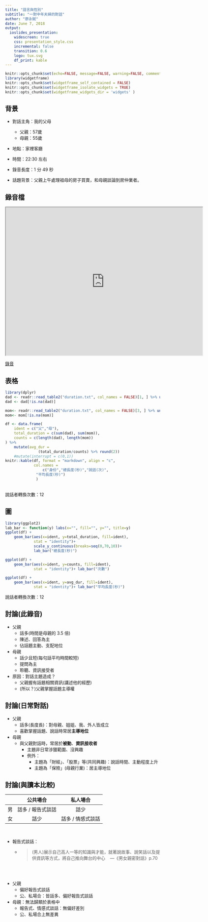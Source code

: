 ```yaml
---
title: "語言與性別"
subtitle: "一對中年夫婦的對話"
author: "廖永賦"
date: June 7, 2018
output:
  ioslides_presentation:
    widescreen: true
    css: presentation_style.css
    incremental: false
    transition: 0.6
    logo: tux.svg
    df_print: kable
---
```


```r
knitr::opts_chunk$set(echo=FALSE, message=FALSE, warning=FALSE, comment="")
library(widgetframe)
knitr::opts_chunk$set(widgetframe_self_contained = FALSE) 
knitr::opts_chunk$set(widgetframe_isolate_widgets = TRUE) 
knitr::opts_chunk$set(widgetframe_widgets_dir = 'widgets' )
```

背景
---------------------

- 對話主角：我的父母
    - 父親：57歲
    - 母親：55歲

- 地點：家裡客廳

- 時間：22:30 左右

- 錄音長度：1 分 49 秒

- 話題背景：父親上午處理祖母的房子買賣，和母親談論到房仲業者。


錄音檔
----------------------------------

<iframe src="https://drive.google.com/file/d/1rgyKmlQu0aW_5w4r6X8WVF1xqEwlAgmt/preview" width="640" height="480"></iframe>

[錄音](https://drive.google.com/file/d/1rgyKmlQu0aW_5w4r6X8WVF1xqEwlAgmt/view?usp=sharing){.small}

表格
--------------------

```r
library(dplyr)
dad <- readr::read_table2("duration.txt", col_names = FALSE)[1, ] %>% unlist() %>% unname()
dad <- dad[!is.na(dad)]

mom<- readr::read_table2("duration.txt", col_names = FALSE)[3, ] %>% unlist() %>% unname()
mom<- mom[!is.na(mom)]
```

```r
df <- data.frame(
    ident = c("父","母"),
    total_duration = c(sum(dad), sum(mom)),
    counts = c(length(dad), length(mom))
) %>% 
    mutate(avg_dur = 
               (total_duration/counts) %>% round(2))
    #mutate(interrupt = c(0,1)) 
knitr::kable(df, format = "markdown", align = "c",
             col.names =
                 c("身份","總長度(秒)","說話(次)",
              "平均長度(秒)")             
              )
```

<br>
[說話者轉換次數：12]{.grey}

圖
-------------------------------------
```r
library(ggplot2)
lab_bar <- function(y) labs(x="", fill="", y="", title=y)
ggplot(df) +
    geom_bar(aes(x=ident, y=total_duration, fill=ident), 
             stat = "identity")+ 
             scale_y_continuous(breaks=seq(0,70,10))+
             lab_bar("總長度(秒)")

ggplot(df) +
    geom_bar(aes(x=ident, y=counts, fill=ident), 
             stat = "identity")+ lab_bar("次數")

ggplot(df) +
    geom_bar(aes(x=ident, y=avg_dur, fill=ident), 
             stat = "identity")+ lab_bar("平均長度(秒)")
```

[說話者轉換次數：12]{.grey}


討論(此錄音)
---------------------------------

- 父親
    - 話多(時間是母親的 3.5 倍)
    - 陳述、回答為主
    - 佔話題主動、支配地位
- 母親
    - 話少且短(每句話平均時間較短)
    - 提問為主
    - 聆聽、資訊接受者
- 原因：對話主題造成？
    - 父親握有話題相關資訊(講述他的經歷)
    - (所以？)父親掌握話題主導權


討論(日常對話){.small}
---------------------------------

- 父親
    - 話多(長度長)：對母親、姐姐、我、外人皆成立
    - 喜歡掌握話題、說話時常居**主導地位**
- 母親
    - 與父親對話時，常居於**被動**、**資訊接收者**
        - 主題非日常涉獵範圍、沒興趣
        - 例外：
            - 主題為「財經」、「股票」等(共同興趣)：說話時間、主動程度上升
            - 主題為「保險」(母親行業)：居主導地位

討論(與讀本比較){.columns-2 .small}
---------------------------------

|    |      公共場合     |      私人場合     |
|:--:|:-----------------:|:-----------------:|
| 男 | 話多 / 報告式談話 |        話少       |
| 女 |        話少       | 話多 / 情感式談話 |

<br>

- 報告式談話：
    - > (男人)展示自己高人一等的知識與才能，就著說故事、說笑話以及提供資訊等方式，將自己推向舞台的中心 &nbsp;&nbsp;  ---《男女親密對話》p.70

<br><br>

- 父親
    - 偏好報告式談話
    - 公、私場合：皆話多、偏好報告式談話
- 母親：無法歸類於表格中
    - 報告式、情感式談話：無偏好差別
    - 公、私場合上無差異

